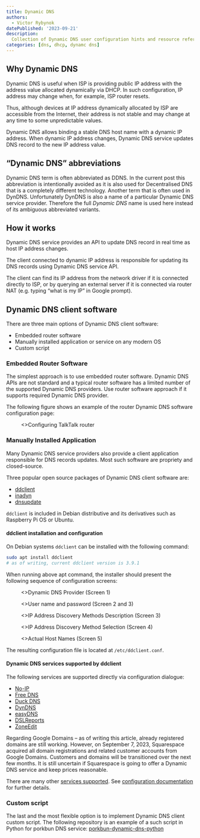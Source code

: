 ```yaml
---
title: Dynamic DNS
authors:
  - Victor Rybynok
datePublished: '2023-09-21'
description:
  Collection of Dynamic DNS user configuration hints and resource references.
categories: [dns, dhcp, dynamc dns]
---
```


## Why Dynamic DNS

Dynamic DNS is useful when ISP is providing public IP address with the address
value allocated dynamically via DHCP. In such configuration, IP address may
change when, for example, ISP router resets.

Thus, although devices at IP address dynamically allocated by ISP are accessible
from the Internet, their address is not stable and may change at any time to
some unpredictable values.

Dynamic DNS allows binding a stable DNS host name with a dynamic IP
address. When dynamic IP address changes, Dynamic DNS service updates DNS record
to the new IP address value.

## “Dynamic DNS” abbreviations

Dynamic DNS term is often abbreviated as DDNS. In the current post this
abbreviation is intentionally avoided as it is also used for Decentralised DNS
that is a completely different technology. Another term that is often used in
DynDNS. Unfortunately DynDNS is also a name of a particular Dynamic DNS service
provider. Therefore the full _Dynamic DNS_ name is used here instead of its
ambiguous abbreviated variants.

## How it works

Dynamic DNS service provides an API to update DNS record in real time as host IP
address changes.

The client connected to dynamic IP address is responsible for updating its DNS
records using Dynamic DNS service API.

The client can find its IP address from the network driver if it is connected
directly to ISP, or by querying an external server if it is connected via router
NAT (e.g. typing “what is my IP” in Google prompt).

## Dynamic DNS client software

There are three main options of Dynamic DNS client software:
* Embedded router software
* Manually installed application or service on any modern OS
* Custom script

### Embedded Router Software

The simplest approach is to use embedded router software. Dynamic DNS APIs are
not standard and a typical router software has a limited number of the supported
Dynamic DNS providers. Use router software approach if it supports required
Dynamic DNS provider.

The following figure shows an example of the router Dynamic DNS software
configuration page:

<figure>
  <Image
    src="static/talktalk-router.png"
    alt=""
    className="!rounded-none"
    priority
  />
  <figcaption>
    <>Configuring TalkTalk router</>
  </figcaption>
</figure>

### Manually Installed Application

Many Dynamic DNS service providers also provide a client application responsible
for DNS records updates. Most such software are propriety and closed-source.

Three popular open source packages of Dynamic DNS client software are:

* [ddclient](https://github.com/ddclient/ddclient)
* [inadyn](https://github.com/troglobit/inadyn)
* [dnsupdate](https://github.com/lopsided98/dnsupdate)

`ddclient` is included in Debian distributive and its derivatives such as
Raspberry Pi OS or Ubuntu.

#### ddclient installation and configuration

On Debian systems `ddclient` can be installed with the following command:

```bash
sudo apt install ddclient
# as of writing, current ddclient version is 3.9.1
```

When running above apt command, the installer should present the following
sequence of configuration screens:

<figure>
  <Image
    src="static/ddclient-config-1-provider.png"
    alt=""
    className="!rounded-none"
    priority
  />
  <figcaption>
    <>Dynamic DNS Provider (Screen 1)</>
  </figcaption>
</figure>

<figure>
  <Image
    src="static/ddclient-config-2-3-password.png"
    alt=""
    className="!rounded-none"
    priority
  />
  <figcaption>
    <>User name and password (Screen 2 and 3)</>
  </figcaption>
</figure>

<figure>
  <Image
    src="static/ddclient-config-4-ip-method-desc.png"
    alt=""
    className="!rounded-none"
    priority
  />
  <figcaption>
    <>IP Address Discovery Methods Description (Screen 3)</>
  </figcaption>
</figure>

<figure>
  <Image
    src="static/ddclient-config-5-ip-method-select.png"
    alt=""
    className="!rounded-none"
    priority
  />
  <figcaption>
    <>IP Address Discovery Method Selection (Screen 4)</>
  </figcaption>
</figure>

<figure>
  <Image
    src="static/ddclient-config-6-host-names.png"
    alt=""
    className="!rounded-none"
    priority
  />
  <figcaption>
    <>Actual Host Names (Screen 5)</>
  </figcaption>
</figure>

The resulting configuration file is located at `/etc/ddclient.conf`.

#### Dynamic DNS services supported by ddclient

The following services are supported directly via configuration dialogue:

* [No-IP](https://no-ip.com/)
* [Free DNS](https://freedns.afraid.org/)
* [Duck DNS](https://www.duckdns.org/)
* [DynDNS](https://www.dyndns.com/)
* [easyDNS](https://www.easydns.com/)
* [DSLReports](https://www.dslreports.com/)
* [ZoneEdit](https://www.zoneedit.com/)

Regarding Google Domains&nbsp;– as of writing this article, already registered
domains are still working. However, on September 7, 2023, Squarespace acquired
all domain registrations and related customer accounts from Google
Domains. Customers and domains will be transitioned over the next few months. It
is still uncertain if Squarespace is going to offer a Dynamic DNS service and
keep prices reasonable.

There are many other [services
supported](https://github.com/ddclient/ddclient#supported-services). See
[configuration documentation](https://ddclient.net/#configuration) for further
details.

### Custom script

The last and the most flexible option is to implement Dynamic DNS client custom
script. The following repository is an example of a such script in Python for
porkbun DNS service: [porkbun-dynamic-dns-python](https://github.com/porkbundomains/porkbun-dynamic-dns-python)
